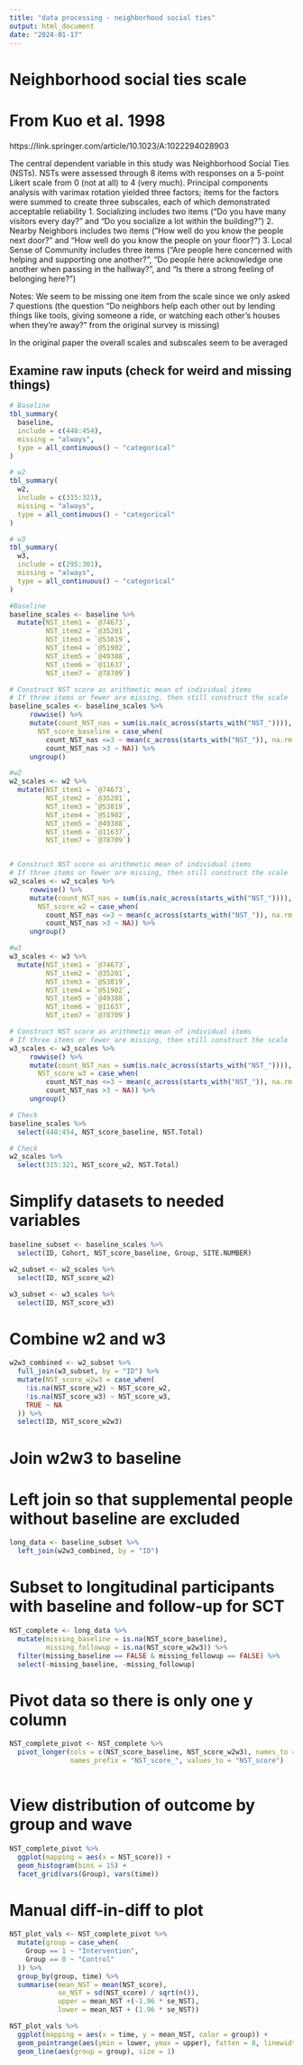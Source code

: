 ```yaml
---
title: "data processing - neighborhood social ties"
output: html_document
date: "2024-01-17"
---
```


# Neighborhood social ties scale
# From Kuo et al. 1998
https://link.springer.com/article/10.1023/A:1022294028903

The central dependent variable in this study was Neighborhood Social Ties (NSTs). NSTs were assessed through 8 items with responses on a 5-point Likert scale from 0 (not at all) to 4 (very much). 
Principal components
analysis with varimax rotation yielded three factors; items for the factors were summed to create three subscales, each of which demonstrated acceptable reliability
 1. Socializing includes two items 
      ("Do you have many visitors every day?" and "Do you socialize a lot within the building?")
 2. Nearby Neighbors includes two items 
      ("How well do you know the people next door?" and "How well do you know the people on your floor?") 
 3. Local Sense of Community includes three items 
      ("Are people here concerned with helping and supporting one another?", "Do people here acknowledge one another when passing in the hallway?", and "Is there a strong feeling of belonging here?")
      
Notes: We seem to be missing one item from the scale since we only asked 7 questions (the question "Do neighbors help each other out by lending things like tools, giving someone a ride, or watching each other's houses when they're away?" from the original survey is missing)

In the original paper the overall scales and subscales seem to be averaged


## Examine raw inputs (check for weird and missing things)
```r
# Baseline
tbl_summary(
  baseline, 
  include = c(448:454),
  missing = "always",
  type = all_continuous() ~ "categorical"
)
```


```r
# w2
tbl_summary(
  w2, 
  include = c(315:321),
  missing = "always",
  type = all_continuous() ~ "categorical"
)
```

```r
# w3
tbl_summary(
  w3, 
  include = c(295:301),
  missing = "always",
  type = all_continuous() ~ "categorical"
)
```

```r
#Baseline
baseline_scales <- baseline %>% 
  mutate(NST_item1 = `@74673`,
         NST_item2 = `@35201`,
         NST_item3 = `@53819`,
         NST_item4 = `@51902`,
         NST_item5 = `@49388`,
         NST_item6 = `@11637`,
         NST_item7 = `@78709`) 

# Construct NST score as arithmetic mean of individual items 
# If three items or fewer are missing, then still construct the scale
baseline_scales <- baseline_scales %>% 
     rowwise() %>% 
     mutate(count_NST_nas = sum(is.na(c_across(starts_with("NST_")))),
       NST_score_baseline = case_when(
         count_NST_nas <=3 ~ mean(c_across(starts_with("NST_")), na.rm = TRUE),
         count_NST_nas >3 ~ NA)) %>% 
     ungroup() 
```

```r
#w2
w2_scales <- w2 %>% 
  mutate(NST_item1 = `@74673`,
         NST_item2 = `@35201`,
         NST_item3 = `@53819`,
         NST_item4 = `@51902`,
         NST_item5 = `@49388`,
         NST_item6 = `@11637`,
         NST_item7 = `@78709`) 


# Construct NST score as arithmetic mean of individual items 
# If three items or fewer are missing, then still construct the scale
w2_scales <- w2_scales %>% 
     rowwise() %>% 
     mutate(count_NST_nas = sum(is.na(c_across(starts_with("NST_")))),
       NST_score_w2 = case_when(
         count_NST_nas <=3 ~ mean(c_across(starts_with("NST_")), na.rm = TRUE),
         count_NST_nas >3 ~ NA)) %>% 
     ungroup() 
```

```r
#w3
w3_scales <- w3 %>% 
  mutate(NST_item1 = `@74673`,
         NST_item2 = `@35201`,
         NST_item3 = `@53819`,
         NST_item4 = `@51902`,
         NST_item5 = `@49388`,
         NST_item6 = `@11637`,
         NST_item7 = `@78709`) 

# Construct NST score as arithmetic mean of individual items 
# If three items or fewer are missing, then still construct the scale
w3_scales <- w3_scales %>% 
     rowwise() %>% 
     mutate(count_NST_nas = sum(is.na(c_across(starts_with("NST_")))),
       NST_score_w3 = case_when(
         count_NST_nas <=3 ~ mean(c_across(starts_with("NST_")), na.rm = TRUE),
         count_NST_nas >3 ~ NA)) %>% 
     ungroup() 
```

```r
# Check
baseline_scales %>% 
  select(448:454, NST_score_baseline, NST.Total) 
```
```r
# Check
w2_scales %>% 
  select(315:321, NST_score_w2, NST.Total) 
```


# Simplify datasets to needed variables
```r
baseline_subset <- baseline_scales %>% 
  select(ID, Cohort, NST_score_baseline, Group, SITE.NUMBER)

w2_subset <- w2_scales %>% 
  select(ID, NST_score_w2)

w3_subset <- w3_scales %>% 
  select(ID, NST_score_w3)
```


# Combine w2 and w3
```r
w2w3_combined <- w2_subset %>% 
  full_join(w3_subset, by = "ID") %>% 
  mutate(NST_score_w2w3 = case_when(
    !is.na(NST_score_w2) ~ NST_score_w2,
    !is.na(NST_score_w3) ~ NST_score_w3,
    TRUE ~ NA
  )) %>% 
  select(ID, NST_score_w2w3)
```

# Join w2w3 to baseline
# Left join so that supplemental people without baseline are excluded
```r
long_data <- baseline_subset %>% 
  left_join(w2w3_combined, by = "ID")
```


# Subset to longitudinal participants with baseline and follow-up for SCT
```r
NST_complete <- long_data %>% 
  mutate(missing_baseline = is.na(NST_score_baseline),
         missing_followup = is.na(NST_score_w2w3)) %>% 
  filter(missing_baseline == FALSE & missing_followup == FALSE) %>% 
  select(-missing_baseline, -missing_followup)
```

# Pivot data so there is only one y column
```r
NST_complete_pivot <- NST_complete %>% 
  pivot_longer(cols = c(NST_score_baseline, NST_score_w2w3), names_to = "time", 
               names_prefix = "NST_score_", values_to = "NST_score")
  
```



# View distribution of outcome by group and wave
```r
NST_complete_pivot %>% 
  ggplot(mapping = aes(x = NST_score)) +
  geom_histogram(bins = 15) +
  facet_grid(vars(Group), vars(time))
```

# Manual diff-in-diff to plot
```r
NST_plot_vals <- NST_complete_pivot %>% 
  mutate(group = case_when(
    Group == 1 ~ "Intervention",
    Group == 0 ~ "Control"
  )) %>% 
  group_by(group, time) %>% 
  summarise(mean_NST = mean(NST_score),
            se_NST = sd(NST_score) / sqrt(n()),
            upper = mean_NST +(-1.96 * se_NST),
            lower = mean_NST + (1.96 * se_NST))

NST_plot_vals %>% 
  ggplot(mapping = aes(x = time, y = mean_NST, color = group)) +
  geom_pointrange(aes(ymin = lower, ymax = upper), fatten = 8, linewidth = 1) +
  geom_line(aes(group = group), size = 1) 
```


